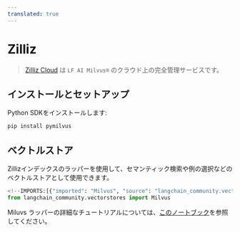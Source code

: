 ```yaml
---
translated: true
---
```


# Zilliz

>[Zilliz Cloud](https://zilliz.com/doc/quick_start) は `LF AI Milvus®` のクラウド上の完全管理サービスです。

## インストールとセットアップ

Python SDKをインストールします:

```bash
pip install pymilvus
```

## ベクトルストア

Zillizインデックスのラッパーを使用して、セマンティック検索や例の選択などのベクトルストアとして使用できます。

```python
<!--IMPORTS:[{"imported": "Milvus", "source": "langchain_community.vectorstores", "docs": "https://api.python.langchain.com/en/latest/vectorstores/langchain_community.vectorstores.milvus.Milvus.html", "title": "Zilliz"}]-->
from langchain_community.vectorstores import Milvus
```

Miluvs ラッパーの詳細なチュートリアルについては、[このノートブック](/docs/integrations/vectorstores/zilliz)を参照してください。

